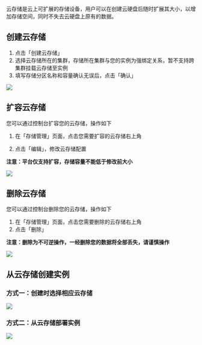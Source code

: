 云存储是云上可扩展的存储设备，用户可以在创建云硬盘后随时扩展其大小，以增加存储空间，同时不失去云硬盘上原有的数据。



## 创建云存储

1. 点击「创建云存储」
2. 选择云存储所在的集群，存储所在集群与您的实例为强绑定关系，暂不支持跨集群挂载云存储至实例
3. 填写存储分区名称和容量确认无误后，点击「确认」

![](https://gpu-cloud-1312767721.cos.ap-shanghai.myqcloud.com/docs/WX20240228-163704@2x.png)

## 扩容云存储

您可以通过控制台扩容您的云存储，操作如下
1. 在「存储管理」页面，点击您需要扩容的云存储右上角

2. 点击「编辑」，修改云存储配置

**注意：平台仅支持扩容，存储容量不能低于修改前大小**

![](https://gpu-cloud-1312767721.cos.ap-shanghai.myqcloud.com/docs/WX20240228-174039@2x.png)



## 删除云存储
您可以通过控制台删除您的云存储，操作如下

1. 在「存储管理」页面，点击您需要删除的云存储右上角
2. 点击「删除」

**注意：删除为不可逆操作，一经删除您的数据将全部丢失，请谨慎操作**

![](https://gpu-cloud-1312767721.cos.ap-shanghai.myqcloud.com/docs/WX20240229-104826@2x.png)


## 从云存储创建实例
### 方式一：创建时选择相应云存储
![](https://gpu-cloud-1312767721.cos.ap-shanghai.myqcloud.com/docs/WX20240228-163745@2x.png)
### 方式二：从云存储部署实例
![](https://gpu-cloud-1312767721.cos.ap-shanghai.myqcloud.com/docs/WX20240228-163914@2x.png)